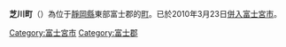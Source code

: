 {{日本町村 (廢除)
| 自治體名=芝川
| 町村=町
| 町村章= [[File:Shibakawa_Shizuoka_chapter.JPG|80px]]
| 日文原名=芝川町
| 平假名=しばかわちょう
| 羅馬字拼音=Shibakawa-chō
| 都道府縣=靜岡縣
| 支廳=
| 郡=富士郡
| 廢除時間 = 2010年3月23日
| 廢除理由 = 編入合併
| 廢除時處置 = '''芝川町''' → [[富士宮市|富士宮市]]
| 現在自治體 = 富士宮市
| 編號=22361-1
| 面積=74.18
| 邊界未定=
| 人口=9,968
| 統計時間=2007年5月1日
| 自治體=[[富士宮市|富士宮市]]、[[富士市|富士市]]、[[靜岡市|靜岡市]]（[[清水區_(日本)|清水區]]）<br>'''[[山梨縣|山梨縣]]'''：[[南部町_(山梨縣)|南部町]]
| 樹=
| 花=
| 其他象徵物=
| 其他象徵=
| 郵遞區號=419-0392
| 所在地=芝川町長貫1131-6
| 電話號碼=544-65-1111
| 外部連結 = {{URL|www.wbs.ne.jp/bt/shibakawa/}}
| 經度=
| 緯度=
| 地圖 = [[File:Shibakawa_in_Shizuoka_Prefecture_Ja.svg|250px]]
| 參考資料=
}}
'''芝川町'''（{{jpn|j=芝川町|hg=しばかわちょう|rm=Shibakawa chō|f=y}}）為位于[[靜岡縣|靜岡縣]]東部富士郡的[[町|町]]。已於2010年3月23日[[市町村合併|併入]][[富士宮市|富士宮市]]。

{{靜岡縣}}
{{Authority control}}
{{日本地理小作品}}

[[Category:富士宮市|Category:富士宮市]]
[[Category:富士郡|Category:富士郡]]